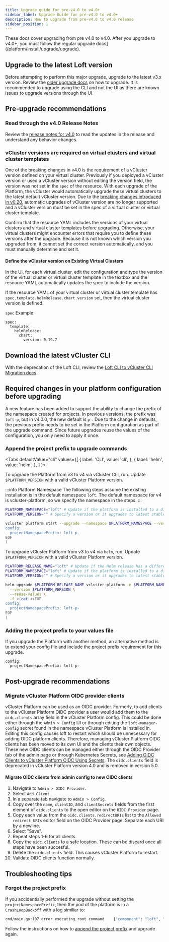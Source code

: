 ```yaml
---
title: Upgrade guide for pre-v4.0 to v4.0+
sidebar_label: Upgrade Guide for pre-v4.0 to v4.0+
description: How to upgrade from pre-v4.0 to v4.0 release
sidebar_position: 1
---
```



These docs cover upgrading from pre v4.0 to v4.0. After you upgrade to v4.0+, you must follow the regular upgrade docs](/platform/install/upgrade/upgrade). 

## Upgrade to the latest Loft version

Before attempting to perform this major upgrade, upgrade to the latest v3.x version. 
Review the [older upgrade docs](https://loft.sh/docs/admin/upgrade-loft) on how to upgrade. It is recommended to upgrade using the CLI and not the UI as there are known issues to upgrade versions through the UI.

## Pre-upgrade recommendations 

### Read through the v4.0 Release Notes

Review the [release notes for v4.0](https://github.com/loft-sh/loft-enterprise/releases/tag/v4.0.0) to read the updates in the release and understand any behavior changes. 

### vCluster versions are required on virtual clusters and virtual cluster templates

One of the breaking changes in v4.0 is the requirement of a vCluster version defined on your virtual cluster. Previously if you deployed a vCluster version or used a vCluster version without editing the version field, the version was not set in the `spec` of the resource. With each upgrade of the Platform,
the vCluster would automatically upgrade these virtual clusters to the latest default vCluster version. Due to the [breaking changes introduced in v0.20](https://roadmap.vcluster.com/changelog/vcluster-v020-ga), 
automatic upgrades of vCluster version are no longer supported and a vCluster version must be set in the spec of a virtual cluster or virtual cluster template. 

Confirm that the resource YAML includes the versions of your virtual clusters and virtual cluster templates before upgrading.
Otherwise, your virtual clusters might encounter errors that require you to define these versions after the upgrade. 
Because it is not known which version you upgraded from, it cannot set the correct version automatically, and you must manually determine and set it.

#### Define the vCluster version on Existing Virtual Clusters

In the UI, for each virtual cluster, edit the configuration and type the version of the virtual cluster or virtual cluster template in the textbox and the resource YAML automatically updates the spec to include the version.

If the resource YAML of your virtual cluster or virtual cluster template has `spec.template.helmRelease.chart.version` set, then the virtual cluster version is defined.

`spec` Example:

```
spec:
  template:
    helmRelease:
      chart:
        version: 0.19.7
```

## Download the latest vCluster CLI

With the deprecation of the Loft CLI, review the [Loft CLI to vCluster CLI Migration docs](https://vcluster.com/docs/vcluster/reference/migrations/loft-cli-vcluster-cli-migration).

## Required changes in your platform configuration before upgrading

A new feature has been added to support the ability to change the prefix of the namespace created for projects. In previous versions, the 
prefix was `loft-p`, but in v4.0.0, the new default is `p-`. Due to the change in defaults, the previous prefix needs to be set in the Platform configuration as 
part of the upgrade command. Since future upgrades reuse the values of the configuration, you only need to apply it once.

### Append the project prefix to upgrade commands

<Tabs
  defaultValue="cli"
  values={[
    { label: 'CLI', value: 'cli', },
    { label: 'helm', value: 'helm', },
  ]
}>
<TabItem value="cli">

To upgrade the Platform from v3 to v4 via vCluster CLI, run. Update `$PLATFORM_VERSION` with a valid vCluster Platform version.

:::info Platform Namespace
The following steps assume the existing installation is in the default namespace `loft`. The default namespace for v4 is vcluster-platform, so we specify the namespace in the steps.
:::

```bash
PLATFORM_NAMESPACE="loft" # Update if the platform is installed to a different namespace
PLATFORM_VERSION="" # Specify a version or it upgrades to latest stable version

vcluster platform start --upgrade --namespace $PLATFORM_NAMESPACE --version=$PLATFORM_VERSION --values=<(cat <<EOF
config:
  projectNamespacePrefix: loft-p-
EOF
)
```

</TabItem>
<TabItem value="helm">

To upgrade vCluster Platform from v3 to v4 via `helm`, run. Update `$PLATFORM_VERSION` with a valid vCluster Platform version.

```bash
PLATFORM_RELEASE_NAME="loft" # Update if the Helm release has a different name
PLATFORM_NAMESPACE="loft" # Update if the platform is installed to a different namespace
PLATFORM_VERSION="" # Specify a version or it upgrades to latest stable version

helm upgrade $PLATFORM_RELEASE_NAME vcluster-platform -n $PLATFORM_NAMESPACE --repository-config '' --repo https://charts.loft.sh \
  --version $PLATFORM_VERSION \
  --reuse-values \
  -f <(cat <<EOF
config:
  projectNamespacePrefix: loft-p-
EOF
)
```

</TabItem>
</Tabs>

### Adding the project prefix to your values file

If you upgrade the Platform with another method, an alternative method is to extend your config file and include the project prefix requirement for this upgrade.

```
config:
  projectNamespacePrefix: loft-p-
```

## Post-upgrade recommendations

### Migrate vCluster Platform OIDC provider clients

vCluster Platform can be used as an OIDC provider. Formerly, to add clients to the vCluster Platform OIDC provider a user woulld add them to the `oidc.clients` array field
in the vCluster Platform config. This could be done either through the `Admin > Config` UI or through editing the `loft-manager-config` secret found in the namespace vCluster Platform
is installed in. Editing this config causes loft to restart which should be unnecessary for adding OIDC platform clients. Therefore, managing vCluster Platform OIDC clients has
been moved to its own UI and the clients their own objects. These new OIDC clients can be managed either through the OIDC Provider tab of the admin page or through Kubernetes Secrets,
see [Adding OIDC Clients to vCluster Platform OIDC Using Secrets](/platform/how-to/oidc-provider#adding-oidc-clients-to-vcluster-platform-oidc-using-secrets). The `oidc.clients` field
is deprecated in vCluster Platform version 4.0 and is removed in version 5.0.

#### Migrate OIDC clients from admin config to new OIDC clients

1. Navigate to `Admin > OIDC Provider`.
2. Select `Add Client`.
3. In a separate tab navigate to `Admin > Config`.
4. Copy over the `name`, `clientID`, and `clientSecrets` fields from the first element of `oidc.clients` to the open editor on the `OIDC Provider` page.
5. Copy each value from the `oidc.clients.redirectURIs` list to the `Allowed redirect URIs` editor field on the OIDC Provider page. Separate each URI by a newline.
6. Select "Save".
7. Repeat steps 1-6 for all clients.
8. Copy the `oidc.clients` to a safe location. These can be discard once all steps have been succesful.
9. Delete the `oidc.clients` field. This causes vCluster Platform to restart.
10. Validate OIDC clients function normally.

## Troubleshooting tips 

### Forgot the project prefix

If you accidentially performed the upgrade without setting the `projectNamespacePrefix`, then the pod of the platform is in a `CrashLoopBackoff` with a log similiar to:

```bash
cmd/main.go:107 error executing root command    {"component": "loft", "error": "init (4): set default project namespace prefix: seems like you have upgraded the platform from an earlier version that uses 'loft-p-' as a project namespace prefix. This has been changed to be 'p-' in the current version. Please set 'projectNamespacePrefix: loft-p-' in the platform config to get rid of this error"}
```

Follow the instructions on how to [append the project prefix](#appending-the-project-prefix-to-upgrade-commands) and upgrade again. 
